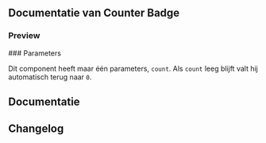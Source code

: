 
<Meta of={CounterBadgeStories} name="Documentatie" />

## Documentatie van Counter Badge

### Preview

<Canvas of={CounterBadgeStories.Default} layout="padded" />
### Parameters
<Controls />

Dit component heeft maar één parameters, `count`. Als `count` leeg blijft valt hij automatisch terug naar `0`.

## Documentatie

<Readme markdown={documentation} />

## Changelog

<Changelog markdown={changeLog} />
